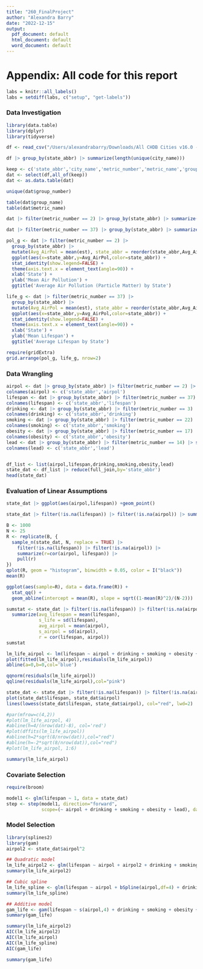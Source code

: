 ```yaml
---
title: "260_FinalProject"
author: "Alexandra Barry"
date: "2022-12-15"
output:
  pdf_document: default
  html_document: default
  word_document: default
---
```


# Appendix: All code for this report

```r
labs = knitr::all_labels()
labs = setdiff(labs, c("setup", "get-labels"))
```

### Data Investigation

```r
library(data.table)
library(dplyr)
library(tidyverse)

df <- read_csv("/Users/alexandrabarry/Downloads/All CHDB Cities v16.0 - released Dec 14th, 2022/CHDB_data_city_all_v16.0.csv")
```

```r
df |> group_by(state_abbr) |> summarize(length(unique(city_name)))

keep <- c('state_abbr','city_name','metric_number','metric_name','group_name','group_number','num','denom','est','census_year')
dat <- select(df,all_of(keep))
dat <- as.data.table(dat)

unique(dat$group_number)

table(dat$group_name)
table(dat$metric_name)
```

```r
dat |> filter(metric_number == 2) |> group_by(state_abbr) |> summarize(mean(est))

dat |> filter(metric_number == 37) |> group_by(state_abbr) |> summarize(mean(est))

```

```r
pol_g <- dat |> filter(metric_number == 2) |>
  group_by(state_abbr) |>
  mutate(Avg_AirPol = mean(est), state_abbr = reorder(state_abbr,Avg_AirPol)) |>
  ggplot(aes(x=state_abbr,y=Avg_AirPol,color=state_abbr)) +
  stat_identity(show.legend=FALSE) +
  theme(axis.text.x = element_text(angle=90)) + 
  xlab('State') + 
  ylab('Mean Air Pollution') +
  ggtitle('Average Air Pollution (Particle Matter) by State')

life_g <- dat |> filter(metric_number == 37) |>
  group_by(state_abbr) |>
  mutate(Avg_AirPol = mean(est), state_abbr = reorder(state_abbr,Avg_AirPol)) |>
  ggplot(aes(x=state_abbr,y=Avg_AirPol,color=state_abbr)) +
  stat_identity(show.legend=FALSE) +
  theme(axis.text.x = element_text(angle=90)) + 
  xlab('State') + 
  ylab('Mean Lifespan') +
  ggtitle('Average Lifespan by State')

require(gridExtra)
grid.arrange(pol_g, life_g, nrow=2)

```

### Data Wrangling
```r
airpol <- dat |> group_by(state_abbr) |> filter(metric_number == 2) |> summarize(mean(est))
colnames(airpol) <- c('state_abbr','airpol')
lifespan <- dat |> group_by(state_abbr) |> filter(metric_number == 37) |> summarize(mean(est))
colnames(lifespan) <- c('state_abbr','lifespan')
drinking <- dat |> group_by(state_abbr) |> filter(metric_number == 3) |> summarize(mean(est))
colnames(drinking) <- c('state_abbr','drinking')
smoking <- dat |> group_by(state_abbr) |> filter(metric_number == 22) |> summarize(mean(est))
colnames(smoking) <- c('state_abbr','smoking')
obesity <- dat |> group_by(state_abbr) |> filter(metric_number == 17) |> summarize(mean(est))
colnames(obesity) <- c('state_abbr','obesity')
lead <- dat |> group_by(state_abbr) |> filter(metric_number == 14) |> summarize(mean(est))
colnames(lead) <- c('state_abbr','lead')


df_list <- list(airpol,lifespan,drinking,smoking,obesity,lead)
state_dat <- df_list |> reduce(full_join,by='state_abbr')
head(state_dat)

```

### Evaluation of Linear Assumptions
```r
state_dat |> ggplot(aes(airpol,lifespan)) +geom_point()

state_dat |> filter(!is.na(lifespan)) |> filter(!is.na(airpol)) |> summarize(r = cor(airpol, lifespan)) |> pull(r)

B <- 1000
N <- 25
R <- replicate(B, {
  sample_n(state_dat, N, replace = TRUE) |> 
    filter(!is.na(lifespan)) |> filter(!is.na(airpol)) |>
    summarize(r=cor(airpol, lifespan)) |> 
    pull(r)
})
qplot(R, geom = "histogram", binwidth = 0.05, color = I("black"))
mean(R)

ggplot(aes(sample=R), data = data.frame(R)) + 
  stat_qq() + 
  geom_abline(intercept = mean(R), slope = sqrt((1-mean(R)^2)/(N-2)))
```


```r
sumstat <- state_dat |> filter(!is.na(lifespan)) |> filter(!is.na(airpol)) |>
  summarize(avg_lifespan = mean(lifespan),
            s_life = sd(lifespan),
            avg_airpol = mean(airpol),
            s_airpol = sd(airpol),
            r = cor(lifespan, airpol))
sumstat
```


```r
lm_life_airpol <- lm(lifespan ~ airpol + drinking + smoking + obesity + lead, data=state_dat)
plot(fitted(lm_life_airpol),residuals(lm_life_airpol))
abline(a=0,b=0,col='blue')
```


```r
qqnorm(residuals(lm_life_airpol))
qqline(residuals(lm_life_airpol),col="pink")
```


```r
state_dat <- state_dat |> filter(!is.na(lifespan)) |> filter(!is.na(airpol))
plot(state_dat$lifespan, state_dat$airpol)
lines(lowess(state_dat$lifespan, state_dat$airpol), col="red", lwd=2)
```

```r
#par(mfrow=c(4,2))
#plot(lm_life_airpol, 4)
#abline(h=4/(nrow(dat)-8), col='red')
#plot(dffits(lm_life_airpol))
#abline(h=2*sqrt(8/nrow(dat)),col="red")
#abline(h=-2*sqrt(8/nrow(dat)),col="red")
#plot(lm_life_airpol, 1:6)
```


```r
summary(lm_life_airpol)
```


### Covariate Selection
```r
require(broom)

model1 <- glm(lifespan ~ 1, data = state_dat)
step <- step(model1, direction="forward", 
             scope=(~ airpol + drinking + smoking + obesity + lead), data=state_dat)
```

### Model Selection
```r
library(splines2)
library(gam)
airpol2 <- state_dat$airpol^2

## Quadratic model
lm_life_airpol2 <- glm(lifespan ~ airpol + airpol2 + drinking + smoking + obesity + lead, data=state_dat)
summary(lm_life_airpol2)

## Cubic spline
lm_life_spline <- glm(lifespan ~ airpol + bSpline(airpol,df=4) + drinking + smoking + obesity + lead, data=state_dat)
summary(lm_life_spline)

## Additive model
gam_life <- gam(lifespan ~ s(airpol,4) + drinking + smoking + obesity + lead ,data=state_dat)
summary(gam_life)

summary(lm_life_airpol2)
AIC(lm_life_airpol2)
AIC(lm_life_airpol)
AIC(lm_life_spline)
AIC(gam_life)
```

```r
summary(gam_life)
```



